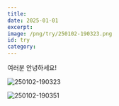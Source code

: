 ```yaml
---
title: 
date: 2025-01-01
excerpt: 
image: /png/try/250102-190323.png
id: try
category: 
---
```


여러분 안녕하세요!


![250102-190323](/png/try/250102-190323.png)

![250102-190351](/png/try/250102-190351.png)